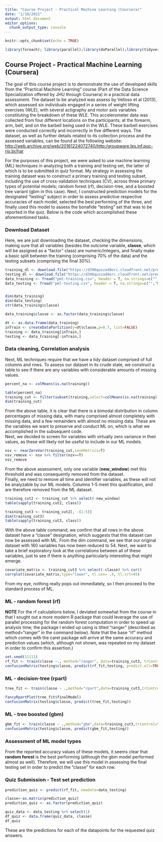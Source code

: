 ```yaml
---
title: "Course Project - Practical Machine Learning (Coursera)"
date: "1/10/2021"
output: html_document
editor_options: 
  chunk_output_type: console
---
```


```r
knitr::opts_chunk$set(echo = TRUE)
```

```r
library(foreach); library(parallel);library(doParallel);library(tidyverse);library(caret);library(data.table);library(corrplot);library(rattle);library(gbm)
```

## Course Project - Practical Machine Learning (Coursera)

The goal of this course project is to demonstrate the use of developed skills from the "Practical Machine Learning" course (Part of the Data Science Specialization offered by JHU through Coursera) in a practical data assessment. The dataset to be analyzed was assess by Velloso et al (2013), which assessed six individuals engaged in a series of weight lifting exercises (WLE), with several actigraphy and motor axis variables constituting the breakdown of these WLE. This accelerometer data was collected from four different locations on the participants; at the forearm, arm, belt, and on the barbell being used in the WLE. These barbell exercises were conducted correctly and incorrectly in five different ways. The dataset, as well as further details related to its collection process and the assessed variables, can be found at the following website: <http://web.archive.org/web/20161224072740/http:/groupware.les.inf.puc-rio.br/har>  

For the purposes of this project, we were asked to use machine learning (ML) techniques in analyzing both a training and testing set, the latter of which is to be submitted in quiz format. My strategy in assessing the training dataset was to construct a primary training and testing subset, including the use of cross-validation techniques (CV), across three primary types of potential models; random forest (rf), decision-tree, and a boosted tree variant (gbm in this case). Next, I constructed prediction models for the designated "testing" subject in order to assess predictive respective accuracies of each model, selected the best performing of the three, and finally used this model to assess the bonafide "testing" set that was to be reported in the quiz. Below is the code which accomplished these aforementioned tasks. 


### Download Dataset
Here, we are just downloading the dataset, checking the dimensions, making sure that all variables (besides the outcome variable, **classe**, which will be assigned as a "factor" class) are numeric/integers, and finally make a basic split between the training (comprising 70% of the data) and the testing subsets (comprising the final 30%).  

```r
training_dl <- download.file("https://d396qusza40orc.cloudfront.net/predmachlearn/pml-training.csv", destfile = "pml-training.csv",mode="wb")
testing_dl <- download.file("https://d396qusza40orc.cloudfront.net/predmachlearn/pml-testing.csv", destfile = "pml-testing.csv",mode="wb")
data_training <- fread("pml-training.csv", header = T, na.strings=c("","NA"))
data_testing <- fread("pml-testing.csv", header = T, na.strings=c("","NA")) 


dim(data_training)
dim(data_testing)
str(data_training$classe)

data_training$classe <- as.factor(data_training$classe)

dt <- as.data.frame(data_training)
inTrain <- createDataPartition(y=dt$classe,p=0.7, list=FALSE)
training <- data_training[inTrain,]
testing <- data_training[-inTrain,]
```

### Data cleaning, Correlation analysis
Next, ML techniques require that we have a tidy dataset comprised of full columns and rows. To assess our dataset in its crude state, we construct a table to see if there are any variables with considerable amounts of missing values. 
```r
percent_na <- colMeans(is.na(training))

table(percent_na)
training_cut <- filter(subset(training,select=colMeans(is.na(training))<0.75))
dim(training_cut)

```
From the above table, it is clear that there is a bimodal distribution in column percentages of missing data, with many comprised almost completely with missing data, and a few remainders with almost no missing data. These are the variables we want to preserve and conduct ML on, which is what we accomplished in the subsequent code.  
Next, we decided to screen for variables with virtually zero variance in their values, as these will likely not be useful to include in our ML models.
```r
nsv <- nearZeroVar(training_cut,saveMetrics=T)
nsv_remove <- nsv %>% filter(nzv==T)
nsv_remove
```
From the above assessment, only one variable (**new_window**) met this threshold and was consequently removed from the dataset.  
Finally, we need to remove all time and identifier variables, as these will not be analyzable by our ML models. Columns 1-5 meet this qualification, and are therefore removed from the ML dataset.


```r
training_cut2 <- training_cut %>% select(-new_window)
table(sapply(training_cut2, class))

training_cut3 <- training_cut2[, -(1:5)]
dim(training_cut3)
table(sapply(training_cut3, class))
```
With the above table command, we confirm that all rows in the above dataset have a "classe" designation, which suggests that this dataset can now be assessed with ML. From the dim command, we see that our original dataset with 160 variables has now been reduced to 54. Next, we want to take a brief exploratory look at the correlations between all of these variables, just to see if there is anything particularly interesting that might emerge. 

```r
covariate_matrix <- training_cut3 %>% select(-classe) %>% cor()
corrplot(covariate_matrix,type="lower", tl.cex= .4, tl.srt=45)
```

From my eye, nothing really pops out immediately, so I then proceed to the standard process of ML.

### ML - random forest (rf)
**NOTE** For the rf calculations below, I deviated somewhat from the course in that I sought out a more modern R package that could leverage the use of parallel processing for the random forest computation in order to speed up analysis time; the package I ended up using is titled "ranger" (described as method="ranger" in the command below). Note that the base "rf" method which comes with the caret package will arrive at the same accuracy and prediction values (which, although not shown, was repeated on my dataset in order to confirm this assertion.)

```r
set.seed(11111)
rf_fit <- train(classe ~., method="ranger", data=training_cut3, trControl=trainControl(method="cv", number=3, verboseIter=FALSE))
confusionMatrix(testing$classe, predict(rf_fit,testing, predict.all=TRUE))
```

### ML - decision-tree (rpart)
```r
tree_fit <- train(classe ~ .,method="rpart",data=training_cut3,trControl=trainControl(method="cv", number=3, verboseIter=FALSE))

fancyRpartPlot(tree_fit$finalModel)
confusionMatrix(testing$classe, predict(tree_fit,testing))
```

### ML - tree boosted (gbm)
```r
gbm_fit <- train(classe ~ .,method="gbm",data=training_cut3,trControl=trainControl(method="cv", number=3, verboseIter=FALSE), verbose=FALSE)
confusionMatrix(testing$classe, predict(gbm_fit,testing))
```

### Assessment of ML model types
From the reported accuracy values of these models, it seems clear that **random forest** is the best performing (although the gbm model performed almost as well). Therefore, we will use this model in assessing the final testing set in order to predict the "classe" for each row.

### Quiz Submission - Test set prediction
```r
prediction_quiz <- predict(rf_fit, newdata=data_testing)

classe<-as.matrix(prediction_quiz)
prediction_quiz <- as.factor(prediction_quiz)

quiz_data <- data_testing %>% select(1) 
df_quiz <- data.frame(quiz_data, classe)
df_quiz
```

These are the predictions for each of the datapoints for the requested quiz answers.